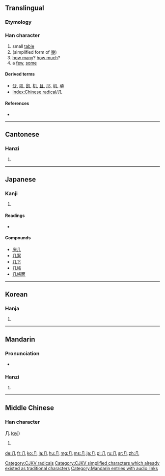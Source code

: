 <!--{{also|幾}} (different character in Japan)-->
{{also|凡|凢|幾}}
==Translingual==
{{stroke order|type=animate}}

===Etymology===
{{liushu|p}}

{{Han etyl}}

===Han character===
{{Han char|rn=16|rad=几|as=00|sn=2|four=7721<sub>0</sub>|canj=竹弓 (HN)}}

# small [[table]]
# (simplified form of [[幾]])
# [[how many]]? [[how much]]?
# a [[few]], [[some]]

====Derived terms====
* [[殳]], [[肌]], [[飢]], [[机]], [[且]], [[䢳]], [[㞦]], [[孕]]
* [[Index:Chinese radical/几]]

====References====
* {{Han ref|kx=0133.570|dkj=01737|dj=0299.080|hdz=10275.190|uh=51E0|ud=20960|bh=A44C|bd=42060}}

----

==Cantonese==

===Hanzi===
{{yue-hanzi|jyut=|y=gei1|tra=幾}}

# {{defn|Cantonese|sort=几00}}

----

==Japanese==

===Kanji===
{{ja-kanji|grade=|rs=几00}}

# {{defn|Japanese|sort=几00}}

====Readings====
* {{ja-readings|on=[[き]] ([[ki]])|kun=[[つくえ]] ([[tsukue]])}}

====Compounds====
* [[床几]]
* [[几案]]
* [[几下]]
* [[几帳]]
* [[几帳面]]

----

==Korean==

===Hanja===
{{ko-hanja|hangeul=궤|rv=gwe|mr=kwe}}

# {{defn|Korean|sort=几00}}

[[Category:CJKV radicals]]
[[Category:CJKV simplified characters which already existed as traditional characters]]

----

==Mandarin==

===Pronunciation===
* {{audio|zh-jǐ.ogg|audio}}

===Hanzi===
{{cmn-hanzi|tra=幾|pin=[[jī]] ([[ji1]]), [[jǐ]] ([[ji3]])|wg=chi<sup>1</sup>}}

# {{defn|Mandarin|sort=几00}}

[[Category:Mandarin entries with audio links]]

----

==Middle Chinese==

===Han character===
'''几''' ([[gyǐ]])

# {{defn|Middle Chinese|sort=几00}}

[[de:几]]
[[fr:几]]
[[ko:几]]
[[la:几]]
[[hu:几]]
[[mg:几]]
[[ms:几]]
[[ja:几]]
[[pl:几]]
[[ru:几]]
[[sr:几]]
[[zh:几]]